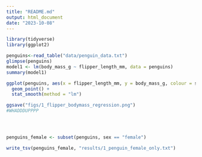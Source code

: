 ```yaml
---
title: "README.md"
output: html_document
date: "2023-10-08"
---
```


```r

library(tidyverse)
library(ggplot2)

penguins<-read_table("data/penguin_data.txt")
glimpse(penguins)
model1 <- lm(body_mass_g ~ flipper_length_mm, data = penguins)
summary(model1)

ggplot(penguins, aes(x = flipper_length_mm, y = body_mass_g, colour = species)) +
  geom_point() +
  stat_smooth(method = "lm") 

ggsave("figs/1_flipper_bodymass_regression.png")
#WHADDDUPPPP




penguins_female <- subset(penguins, sex == "female")

write_tsv(penguins_female, "results/1_penguin_female_only.txt")
```

```r




```

